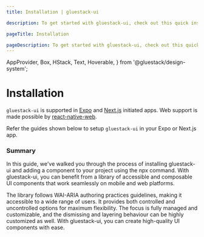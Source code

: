 ```yaml
---
title: Installation | gluestack-ui

description: To get started with gluestack-ui, check out this quick installation guide. It provides simple steps to help you install and use the library in your projects..

pageTitle: Installation

pageDescription: To get started with gluestack-ui, check out this quick installation guide. It provides simple steps to help you install and use the library in your projects.
---
```



  AppProvider,
  Box,
  HStack,
  Text,
  Hoverable,
} from '@gluestack/design-system';

<Meta title="Getting Started/Installation" />

# Installation

`gluestack-ui` is supported in [Expo](https://expo.dev/) and [Next.js](https://nextjs.org/) initiated apps. Web support is made possible by [react-native-web](https://necolas.github.io/react-native-web/).

Refer the guides shown below to setup `gluestack-ui` in your Expo or Next.js app.

<AppProvider>
  <HStack
    space="md"
    flex={1}
    mb="$4"
    sx={{
      '@lg': {
        flexDirection: 'row',
      },
      'flexDirection': 'column',
    }}
  >
    <Hoverable
      heading={'Expo CLI'}
      subHeading={'Guide to install with expo-cli'}
      href="/docs/getting-started/install-expo"
    />
    <Hoverable
      heading={'Next.js'}
      subHeading={'Guide to install with create-next-app'}
      href="/docs/getting-started/install-nextjs"
    />
  </HStack>
</AppProvider>

### Summary

In this guide, we've walked you through the process of installing gluestack-ui and adding a component to your project using the npx command. With gluestack-ui, you can benefit from a library of accessible and composable UI components that work seamlessly on mobile and web platforms.

The library follows WAI-ARIA authoring practices guidelines, making it accessible to a wide range of users.
It provides both controlled and uncontrolled options for maximum flexibility. The focus is fully managed and customizable, and the dismissing and layering behaviour can be highly customized as well. With gluestack-ui, you can create high-quality UI components with ease.
